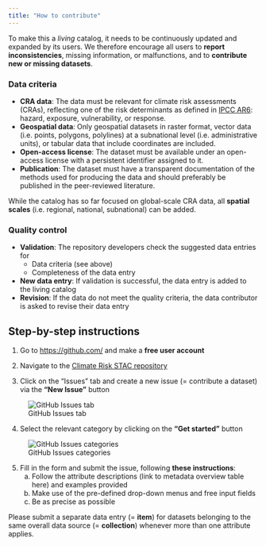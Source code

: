 ```yaml
---
title: "How to contribute"
---
```


To make this a *living* catalog, it needs to be continuously updated and expanded by its users. We therefore encourage all users to **report inconsistencies**, missing information, or malfunctions, and to **contribute new or missing datasets**. 


### Data criteria
-	**CRA data**: The data must be relevant for climate risk assessments (CRAs), reflecting one of the risk determinants as defined in [IPCC AR6](https://www.ipcc.ch/report/sixth-assessment-report-working-group-ii/): hazard, exposure, vulnerability, or response.
-	**Geospatial data**: Only geospatial datasets in raster format, vector data (i.e. points, polygons, polylines) at a subnational level (i.e. administrative units), or tabular data that include coordinates are included.
-	**Open-access license**: The dataset must be available under an open-access license with a persistent identifier assigned to it.
-	**Publication**: The dataset must have a transparent documentation of the methods used for producing the data and should preferably be published in the peer-reviewed literature.

::: {.callout-note}
While the catalog has so far focused on global-scale CRA data, all **spatial scales** (i.e. regional, national, subnational) can be added.
::: 


### Quality control
-	**Validation**: The repository developers check the suggested data entries for
    -   Data criteria (see above)
    -   Completeness of the data entry
-	**New data entry**: If validation is successful, the data entry is added to the living catalog
-	**Revision**: If the data do not meet the quality criteria, the data contributor is asked to revise their data entry


## Step-by-step instructions
1.	Go to <https://github.com/> and make a **free user account**

2.	Navigate to the [Climate Risk STAC repository](https://github.com/climate-risk-data/climate-risk-stac) 

3.	Click on the "Issues" tab and create a new issue (= contribute a dataset) via the **"New Issue"** button

![GitHub Issues tab](./images/issues.png)

4.	Select the relevant category by clicking on the **"Get started"** button

![GitHub Issues categories](./images/issue_templates.png)

5.	Fill in the form and submit the issue, following **these instructions**:
    a.	Follow the attribute descriptions (link to metadata overview table here) and examples provided
    b.	Make use of the pre-defined drop-down menus and free input fields
    c.	Be as precise as possible

::: {.callout-important}
Please submit a separate data entry (= **item**) for datasets belonging to the same overall data source (= **collection**) whenever more than one attribute applies.
::: 
